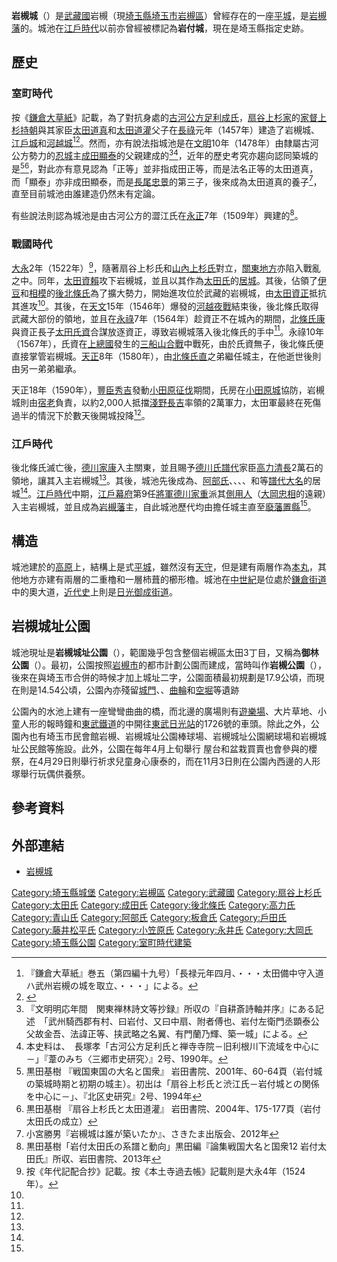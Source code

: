 {{日本城郭概要表
|name = 岩槻城
|pref = 埼玉縣
|img = File:IwatsukiJoUramon.jpg
|img_capt = 岩槻城後門
|img_width= 260px
|nihongo =いわつきじょう
|hiragana =Iwatsukijō
|ar_called = 岩付城<br>白鶴城<br>浮城
|struct = [[平城_(日本)|總曲輪式平城]]
|tower_struct = 
|builders = {{Link-ja|成田正等|成田正等}}或[[太田資清|太田道真]]
|build_y = [[文明_(後土御門天皇)|文明]]10年（1478年）或[[永正|永正]]7年（1509年）
|revamp = 
|rulers = {{Link-ja|成田氏|成田氏}}<br>[[太田氏|太田氏]]<br>[[後北條氏|後北條氏]]<br>{{Link-ja|大岡氏|大岡氏}}<br>等等
|reject_y = [[明治|明治]]4年（1871年）
|remains = [[城門|城門]]<br>{{Link-ja|土方 (城池)|土塁|土方}}<br>[[曲輪|曲輪]]<br>[[護城河|空堀]]
|cultural asset = 
|rebuilding things = 
|location = {{coord|35|57|4.85|N|139|42|36.86|E|type:landmark||display=inline}}
}}
'''岩槻城'''（{{jpn|j=岩槻城|hg=いわつきじょう|rm=Iwatsukijō}}）是[[武藏國|武藏國]]{{Link-ja|埼玉郡|埼玉郡}}岩槻（現[[埼玉縣|埼玉縣]][[埼玉市|埼玉市]][[岩槻區|岩槻區]]）曾經存在的一座[[平城_(日本)|平城]]，是[[岩槻藩|岩槻藩]]的{{Link-ja|藩廳|藩庁}}。城池在[[江戶時代|江戶時代]]以前亦曾經被標記為'''岩付城'''，現在是埼玉縣指定史跡。

== 歷史 ==
=== 室町時代 ===
按《[[鎌倉大草紙|鎌倉大草紙]]》記載，為了對抗身處{{Link-ja|古河城|古河城}}的[[古河公方|古河公方]][[足利成氏|足利成氏]]，[[扇谷上杉家|扇谷上杉家]]的[[家督|家督]][[上杉持朝|上杉持朝]]與其家臣[[太田資清|太田道真]]和[[太田道灌|太田道灌]]父子在[[長祿|長祿]]元年（1457年）建造了岩槻城、[[江戶城|江戶城]]和[[川越城|河越城]]<ref>『鎌倉大草紙』巻五（第四編十九号）「長禄元年四月、・・・太田備中守入道ハ武州岩槻の城を取立、・・・」による。</ref><ref name="日本城郭大系">{{Cite book |year=1979 |script-title=ja:日本城郭大系 5 埼玉・東京 |publisher=新人物往来社 |page=186-189 |isbn=978-4404009760 }}</ref>。然而，亦有說法指城池是在[[文明_(後土御門天皇)|文明]]10年（1478年）由隸屬古河公方勢力的[[忍城|忍城]]主[[成田顯泰|成田顯泰]]的父親{{Link-ja|成田正等|成田正等|成田自耕齋正等}}建成的<ref>『文明明応年間　関東禅林詩文等抄録』所収の『自耕斎詩軸并序』にある記述　「武州騎西郡有村、曰岩付、又曰中扇、附者傅也、岩付左衛門丞顕泰公父故金吾、法諱正等、挟武略之名翼、有門蘭乃輝、築一城」による。</ref><ref>本史料は、　長塚孝「古河公方足利氏と禅寺寺院－旧利根川下流域を中心に－」『葦のみち〈三郷市史研究〉』2号、1990年。</ref>，近年的歷史考究亦趨向認同築城的是{{Link-ja|成田氏|成田氏}}<ref>黒田基樹 『戦国東国の大名と国衆』 岩田書院、2001年、60-64頁（岩付城の築城時期と初期の城主）。初出は「扇谷上杉氏と渋江氏－岩付城との関係を中心に－」、『北区史研究』2号、1994年</ref><ref>黒田基樹 『扇谷上杉氏と太田道灌』 岩田書院、2004年、175-177頁（岩付太田氏の成立）</ref>，對此亦有意見認為「正等」並非指成田正等，而是法名正等的太田道真，而「顯泰」亦非成田顯泰，而是[[長尾忠景|長尾忠景]]的第三子，後來成為太田道真的養子<ref>小宮勝男『岩槻城は誰が築いたか』、さきたま出版会、2012年</ref>，直至目前城池由誰建造仍然未有定論。

有些說法則認為城池是由古河公方的{{Link-ja|奉公眾|奉公衆}}澀江氏在[[永正|永正]]7年（1509年）興建的<ref>黒田基樹「岩付太田氏の系譜と動向」黒田編『論集戦国大名と国衆12 岩付太田氏』所収、岩田書院、2013年</ref>。

=== 戰國時代 ===
[[大永|大永]]2年（1522年）<ref>按《年代記配合抄》記載。按《本土寺過去帳》記載則是大永4年（1524年）。</ref>，隨著扇谷上杉氏和[[山內上杉氏|山內上杉氏]]對立，[[關東地方|關東地方]]亦陷入戰亂之中。同年，[[太田資賴|太田資賴]]攻下岩槻城，並且以其作為[[太田氏|太田氏]]的[[居城|居城]]。其後，佔領了[[伊豆國|伊豆]]和[[相模國|相模]]的[[後北條氏|後北條氏]]為了擴大勢力，開始進攻位於武藏的岩槻城，由[[太田資正|太田資正]]抵抗其進攻<ref name="日本城郭大系"/>。其後，在[[天文_(後奈良天皇)|天文]]15年（1546年）爆發的[[河越夜戰|河越夜戰]]結束後，後北條氏取得武藏大部份的領地，並且在[[永祿|永祿]]7年（1564年）趁資正不在城內的期間，[[北條氏康|北條氏康]]與資正長子[[太田氏資|太田氏資]]合謀放逐資正，導致岩槻城落入後北條氏的手中<ref name="日本城郭大系"/>。永祿10年（1567年），氏資在[[上總國|上總國]]發生的[[三船山合戰|三船山合戰]]中戰死，由於氏資無子，後北條氏便直接掌管岩槻城。[[天正_(日本)|天正]]8年（1580年），由[[北條氏直|北條氏直]]之弟{{Link-ja|太田源五郎|太田源五郎}}繼任城主，在他逝世後則由另一弟弟{{Link-ja|太田氏房|太田氏房}}繼承。

天正18年（1590年），[[豐臣秀吉|豐臣秀吉]]發動[[小田原征伐|小田原征伐]]期間，氏房在[[小田原城|小田原城]]協防，岩槻城則由[[宿老|宿老]]{{Link-ja|伊達房實|伊達房実}}負責，以約2,000人抵擋[[淺野長政|淺野長吉]]率領的2萬軍力，太田軍最終在死傷過半的情況下於數天後開城投降<ref name="日本城郭大系"/>。

=== 江戶時代 ===
後北條氏滅亡後，[[德川家康|德川家康]]入主關東，並且賜予[[德川氏|德川氏]][[譜代|譜代]]家臣[[高力清長|高力清長]]2萬石的領地，讓其入主岩槻城<ref name="日本城郭大系"/>。其後，城池先後成為{{Link-ja|青山氏|青山氏}}、[[阿部氏_(德川譜代)|阿部氏]]、{{Link-ja|板倉氏|板倉氏}}、{{Link-ja|戶田氏|戸田氏}}、{{Link-ja|藤井松平家|藤井松平家|藤井松平氏}}、{{Link-ja|小笠原氏|小笠原氏}}和{{Link-ja|永井氏}}等[[譜代大名|譜代大名]]的居城<ref name="日本城郭大系"/>。[[江戶時代|江戶時代]]中期，[[江戶幕府|江戶幕府]]第9任[[征夷大將軍|將軍]][[德川家重|德川家重]]派其[[側用人|側用人]]{{Link-ja|大岡忠光|大岡忠光}}（[[大岡忠相|大岡忠相]]的遠親）入主岩槻城，並且成為[[岩槻藩|岩槻藩]]主，自此城池歷代均由{{Link-ja|大岡氏|大岡氏}}擔任城主直至[[廢藩置縣|廢藩置縣]]<ref name="日本城郭大系"/>。

== 構造 ==
城池建於{{Link-ja|元荒川|元荒川}}的[[高原|高原]]上，結構上是{{Link-ja|總曲輪|総構え}}式[[平城_(日本)|平城]]，雖然沒有[[天守|天守]]，但是建有兩層{{Link-ja|櫓 (城池)|櫓 (城郭)|瓦櫓}}作為[[本丸|本丸]]，其他地方亦建有兩層{{Link-ja|杮葺|こけら葺}}的二重櫓和一層杮葺的櫛形櫓。城池在[[中世紀|中世紀]]是位處於[[鎌倉街道|鎌倉街道]]中的奧大道，[[近代史|近代史]]上則是[[日光御成街道|日光御成街道]]。

== 岩槻城址公園 ==
城池現址是'''岩槻城址公園'''（{{jpn|j=岩槻城址公園|hg=いわつきじょうしこうえん|rm=Iwatsukijōshikōen}}），範圍幾乎包含整個岩槻區太田3丁目，又稱為'''御林公園'''（{{jpn|j=御林公園|hg=おはやしこうえん|rm=Ohayashikōen}}）。最初，公園按照[[岩槻市|岩槻市]]的都市計劃公園而建成，當時叫作'''岩槻公園'''（{{jpn|j=岩槻公園|hg=いわつきこうえん|rm=Iwatsukikōen}}），後來在與埼玉市合併的時候才加上城址二字，公園面積最初規劃是17.9公頃，而現在則是14.54公頃，公園內亦殘留[[城門|城門]]、{{Link-ja|土方 (城池)|土塁|土方}}、[[曲輪|曲輪]]和[[護城河|空堀]]等遺跡

公園內的水池上建有一座彎彎曲曲的橋，而北邊的廣場則有[[遊樂場|遊樂場]]、大片草地、小童人形的報時鐘和[[東武鐵道|東武鐵道]]的{{Link-ja|特急用列車|特急形車両}}{{Link-ja|東武1720系電車|東武1720系電車}}中開往[[東武日光站|東武日光站]]的1726號的車頭。除此之外，公園內也有埼玉市民會館岩槻、岩槻城址公園棒球場、岩槻城址公園網球場和岩槻城址公民館等施設。此外，公園在每年4月上旬舉行<!--{{Link-ja|屋台|屋台}}-->屋台和盆栽買賣也會參與的櫻祭，在4月29日則舉行祈求兒童身心康泰的{{Link-ja|流雛|流しびな}}，而在11月3日則在公園內西邊的人形塚舉行玩偶供養祭。

== 參考資料 ==
{{reflist}}

== 外部連結 ==
*{{ja icon}}[https://web.archive.org/web/20131109100809/http://www.city.saitama.jp/www/contents/1125193526589/index.html 岩槻城]

{{DEFAULTSORT:Iwatsukijō}}
[[Category:埼玉縣城堡|Category:埼玉縣城堡]]
[[Category:岩槻區|Category:岩槻區]]
[[Category:武藏國|Category:武藏國]]
[[Category:扇谷上杉氏|Category:扇谷上杉氏]]
[[Category:太田氏|Category:太田氏]]
[[Category:成田氏|Category:成田氏]]
[[Category:後北條氏|Category:後北條氏]]
[[Category:高力氏|Category:高力氏]]
[[Category:青山氏|Category:青山氏]]
[[Category:阿部氏|Category:阿部氏]]
[[Category:板倉氏|Category:板倉氏]]
[[Category:戶田氏|Category:戶田氏]]
[[Category:藤井松平氏|Category:藤井松平氏]]
[[Category:小笠原氏|Category:小笠原氏]]
[[Category:永井氏|Category:永井氏]]
[[Category:大岡氏|Category:大岡氏]]
[[Category:埼玉縣公園|Category:埼玉縣公園]]
[[Category:室町時代建築|Category:室町時代建築]]